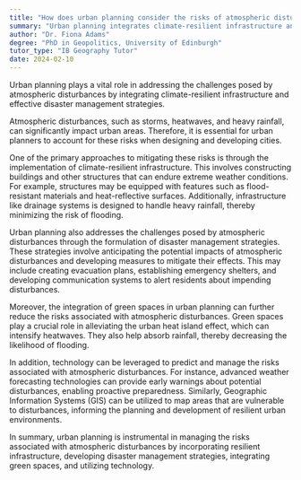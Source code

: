 ```yaml
---
title: "How does urban planning consider the risks of atmospheric disturbances?"
summary: "Urban planning integrates climate-resilient infrastructure and disaster management strategies to address atmospheric disturbances and enhance community resilience against environmental challenges."
author: "Dr. Fiona Adams"
degree: "PhD in Geopolitics, University of Edinburgh"
tutor_type: "IB Geography Tutor"
date: 2024-02-10
---
```


Urban planning plays a vital role in addressing the challenges posed by atmospheric disturbances by integrating climate-resilient infrastructure and effective disaster management strategies.

Atmospheric disturbances, such as storms, heatwaves, and heavy rainfall, can significantly impact urban areas. Therefore, it is essential for urban planners to account for these risks when designing and developing cities.

One of the primary approaches to mitigating these risks is through the implementation of climate-resilient infrastructure. This involves constructing buildings and other structures that can endure extreme weather conditions. For example, structures may be equipped with features such as flood-resistant materials and heat-reflective surfaces. Additionally, infrastructure like drainage systems is designed to handle heavy rainfall, thereby minimizing the risk of flooding.

Urban planning also addresses the challenges posed by atmospheric disturbances through the formulation of disaster management strategies. These strategies involve anticipating the potential impacts of atmospheric disturbances and developing measures to mitigate their effects. This may include creating evacuation plans, establishing emergency shelters, and developing communication systems to alert residents about impending disturbances.

Moreover, the integration of green spaces in urban planning can further reduce the risks associated with atmospheric disturbances. Green spaces play a crucial role in alleviating the urban heat island effect, which can intensify heatwaves. They also help absorb rainfall, thereby decreasing the likelihood of flooding.

In addition, technology can be leveraged to predict and manage the risks associated with atmospheric disturbances. For instance, advanced weather forecasting technologies can provide early warnings about potential disturbances, enabling proactive preparedness. Similarly, Geographic Information Systems (GIS) can be utilized to map areas that are vulnerable to disturbances, informing the planning and development of resilient urban environments.

In summary, urban planning is instrumental in managing the risks associated with atmospheric disturbances by incorporating resilient infrastructure, developing disaster management strategies, integrating green spaces, and utilizing technology.
    